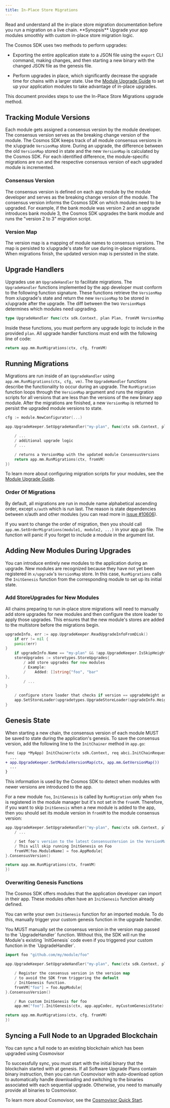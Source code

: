 ```yaml
---
title: In-Place Store Migrations
---
```


<Warning>
Read and understand all the in-place store migration documentation before you run a migration on a live chain.
</Warning>

<Note>
**Synopsis**
Upgrade your app modules smoothly with custom in-place store migration logic.
</Note>

The Cosmos SDK uses two methods to perform upgrades:

* Exporting the entire application state to a JSON file using the `export` CLI command, making changes, and then starting a new binary with the changed JSON file as the genesis file.

* Perform upgrades in place, which significantly decrease the upgrade time for chains with a larger state. Use the [Module Upgrade Guide](/docs/sdk/next/build/building-modules/upgrade) to set up your application modules to take advantage of in-place upgrades.

This document provides steps to use the In-Place Store Migrations upgrade method.

## Tracking Module Versions

Each module gets assigned a consensus version by the module developer. The consensus version serves as the breaking change version of the module. The Cosmos SDK keeps track of all module consensus versions in the x/upgrade `VersionMap` store. During an upgrade, the difference between the old `VersionMap` stored in state and the new `VersionMap` is calculated by the Cosmos SDK. For each identified difference, the module-specific migrations are run and the respective consensus version of each upgraded module is incremented.

### Consensus Version

The consensus version is defined on each app module by the module developer and serves as the breaking change version of the module. The consensus version informs the Cosmos SDK on which modules need to be upgraded. For example, if the bank module was version 2 and an upgrade introduces bank module 3, the Cosmos SDK upgrades the bank module and runs the "version 2 to 3" migration script.

### Version Map

The version map is a mapping of module names to consensus versions. The map is persisted to x/upgrade's state for use during in-place migrations. When migrations finish, the updated version map is persisted in the state.

## Upgrade Handlers

Upgrades use an `UpgradeHandler` to facilitate migrations. The `UpgradeHandler` functions implemented by the app developer must conform to the following function signature. These functions retrieve the `VersionMap` from x/upgrade's state and return the new `VersionMap` to be stored in x/upgrade after the upgrade. The diff between the two `VersionMap`s determines which modules need upgrading.

```go
type UpgradeHandler func(ctx sdk.Context, plan Plan, fromVM VersionMap) (VersionMap, error)
```

Inside these functions, you must perform any upgrade logic to include in the provided `plan`. All upgrade handler functions must end with the following line of code:

```go
return app.mm.RunMigrations(ctx, cfg, fromVM)
```

## Running Migrations

Migrations are run inside of an `UpgradeHandler` using `app.mm.RunMigrations(ctx, cfg, vm)`. The `UpgradeHandler` functions describe the functionality to occur during an upgrade. The `RunMigration` function loops through the `VersionMap` argument and runs the migration scripts for all versions that are less than the versions of the new binary app module. After the migrations are finished, a new `VersionMap` is returned to persist the upgraded module versions to state.

```go
cfg := module.NewConfigurator(...)

app.UpgradeKeeper.SetUpgradeHandler("my-plan", func(ctx sdk.Context, plan upgradetypes.Plan, fromVM module.VersionMap) (module.VersionMap, error) {

    / ...
    / additional upgrade logic
    / ...

    / returns a VersionMap with the updated module ConsensusVersions
    return app.mm.RunMigrations(ctx, fromVM)
})
```

To learn more about configuring migration scripts for your modules, see the [Module Upgrade Guide](/docs/sdk/next/build/building-modules/upgrade).

### Order Of Migrations

By default, all migrations are run in module name alphabetical ascending order, except `x/auth` which is run last. The reason is state dependencies between x/auth and other modules (you can read more in [issue #10606](https://github.com/cosmos/cosmos-sdk/issues/10606)).

If you want to change the order of migration, then you should call `app.mm.SetOrderMigrations(module1, module2, ...)` in your app.go file. The function will panic if you forget to include a module in the argument list.

## Adding New Modules During Upgrades

You can introduce entirely new modules to the application during an upgrade. New modules are recognized because they have not yet been registered in `x/upgrade`'s `VersionMap` store. In this case, `RunMigrations` calls the `InitGenesis` function from the corresponding module to set up its initial state.

### Add StoreUpgrades for New Modules

All chains preparing to run in-place store migrations will need to manually add store upgrades for new modules and then configure the store loader to apply those upgrades. This ensures that the new module's stores are added to the multistore before the migrations begin.

```go expandable
upgradeInfo, err := app.UpgradeKeeper.ReadUpgradeInfoFromDisk()
    if err != nil {
    panic(err)
}
    if upgradeInfo.Name == "my-plan" && !app.UpgradeKeeper.IsSkipHeight(upgradeInfo.Height) {
    storeUpgrades := storetypes.StoreUpgrades{
		/ add store upgrades for new modules
		/ Example:
		/    Added: []string{"foo", "bar"
},
		/ ...
}

	/ configure store loader that checks if version == upgradeHeight and applies store upgrades
	app.SetStoreLoader(upgradetypes.UpgradeStoreLoader(upgradeInfo.Height, &storeUpgrades))
}
```

## Genesis State

When starting a new chain, the consensus version of each module MUST be saved to state during the application's genesis. To save the consensus version, add the following line to the `InitChainer` method in `app.go`:

```diff
func (app *MyApp) InitChainer(ctx sdk.Context, req abci.InitChainRequest) abci.InitChainResponse {
  ...
+ app.UpgradeKeeper.SetModuleVersionMap(ctx, app.mm.GetVersionMap())
  ...
}
```

This information is used by the Cosmos SDK to detect when modules with newer versions are introduced to the app.

For a new module `foo`, `InitGenesis` is called by `RunMigration` only when `foo` is registered in the module manager but it's not set in the `fromVM`. Therefore, if you want to skip `InitGenesis` when a new module is added to the app, then you should set its module version in `fromVM` to the module consensus version:

```go
app.UpgradeKeeper.SetUpgradeHandler("my-plan", func(ctx sdk.Context, plan upgradetypes.Plan, fromVM module.VersionMap) (module.VersionMap, error) {
    / ...

    / Set foo's version to the latest ConsensusVersion in the VersionMap.
    / This will skip running InitGenesis on Foo
    fromVM[foo.ModuleName] = foo.AppModule{
}.ConsensusVersion()

return app.mm.RunMigrations(ctx, fromVM)
})
```

### Overwriting Genesis Functions

The Cosmos SDK offers modules that the application developer can import in their app. These modules often have an `InitGenesis` function already defined.

You can write your own `InitGenesis` function for an imported module. To do this, manually trigger your custom genesis function in the upgrade handler.

<Warning>
You MUST manually set the consensus version in the version map passed to the `UpgradeHandler` function. Without this, the SDK will run the Module's existing `InitGenesis` code even if you triggered your custom function in the `UpgradeHandler`.
</Warning>

```go expandable
import foo "github.com/my/module/foo"

app.UpgradeKeeper.SetUpgradeHandler("my-plan", func(ctx sdk.Context, plan upgradetypes.Plan, fromVM module.VersionMap)  (module.VersionMap, error) {

    / Register the consensus version in the version map
    / to avoid the SDK from triggering the default
    / InitGenesis function.
    fromVM["foo"] = foo.AppModule{
}.ConsensusVersion()

    / Run custom InitGenesis for foo
    app.mm["foo"].InitGenesis(ctx, app.appCodec, myCustomGenesisState)

return app.mm.RunMigrations(ctx, cfg, fromVM)
})
```

## Syncing a Full Node to an Upgraded Blockchain

You can sync a full node to an existing blockchain which has been upgraded using Cosmovisor

To successfully sync, you must start with the initial binary that the blockchain started with at genesis. If all Software Upgrade Plans contain binary instruction, then you can run Cosmovisor with auto-download option to automatically handle downloading and switching to the binaries associated with each sequential upgrade. Otherwise, you need to manually provide all binaries to Cosmovisor.

To learn more about Cosmovisor, see the [Cosmovisor Quick Start](/docs/sdk/next/tools/cosmovisor/README).
